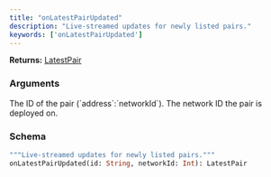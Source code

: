 ```yaml
---
title: "onLatestPairUpdated"
description: "Live-streamed updates for newly listed pairs."
keywords: ['onLatestPairUpdated']
---
```


**Returns:** [LatestPair](/api-reference/types/latestpair)

### Arguments

<ResponseField name="id" type="String">
  The ID of the pair (`address`:`networkId`).
</ResponseField>

<ResponseField name="networkId" type="Int">
  The network ID the pair is deployed on.
</ResponseField>

### Schema


```graphql 
"""Live-streamed updates for newly listed pairs."""
onLatestPairUpdated(id: String, networkId: Int): LatestPair
```
